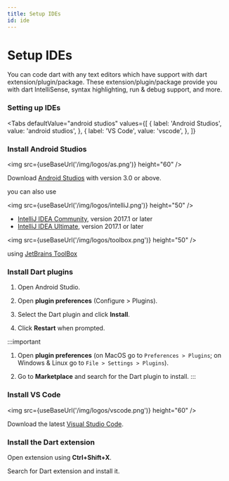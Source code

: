 ```yaml
---
title: Setup IDEs
id: ide
---
```


# Setup IDEs

You can code dart with any text editors which have support with dart extension/plugin/package.
These extension/plugin/package provide you with dart IntelliSense, syntax highlighting, 
run & debug support, and more.

### Setting up IDEs ###

<Tabs
  defaultValue="android studios"
  values={[
    { label: 'Android Studios', value: 'android studios', },
    { label: 'VS Code', value: 'vscode', },
  ]}
>
<TabItem value="android studios">

<h3>Install Android Studios</h3>

<img src={useBaseUrl('/img/logos/as.png')} height="60" />

Download [Android Studios](https://developer.android.com/studio) with version 3.0 or above.

you can also use 

<img src={useBaseUrl('/img/logos/intelliJ.png')} height="50" />

* [IntelliJ IDEA Community](https://www.jetbrains.com/idea/), version 2017.1 or later
* [IntelliJ IDEA Ultimate](https://www.jetbrains.com/idea/), version 2017.1 or later

<img src={useBaseUrl('/img/logos/toolbox.png')} height="50" />

using [JetBrains ToolBox](https://www.jetbrains.com/toolbox-app/)

<h3>Install Dart plugins</h3>

1. Open Android Studio.

2. Open **plugin preferences** (Configure > Plugins).

3. Select the Dart plugin and click **Install**.

4. Click **Restart** when prompted.

:::important

1. Open **plugin preferences** (on MacOS go to `Preferences > Plugins`; on Windows & Linux go to `File > Settings > Plugins`).

2. Go to **Marketplace** and search for the Dart plugin to install.
:::

</TabItem>

<TabItem value="vscode">

<h3>Install VS Code</h3>

<img src={useBaseUrl('/img/logos/vscode.png')} height="60" />

Download the latest [Visual Studio Code](https://code.visualstudio.com/download).

<h3>Install the Dart extension</h3>

Open extension using **Ctrl+Shift+X**.

Search for Dart extension and install it.

</TabItem>

</Tabs>